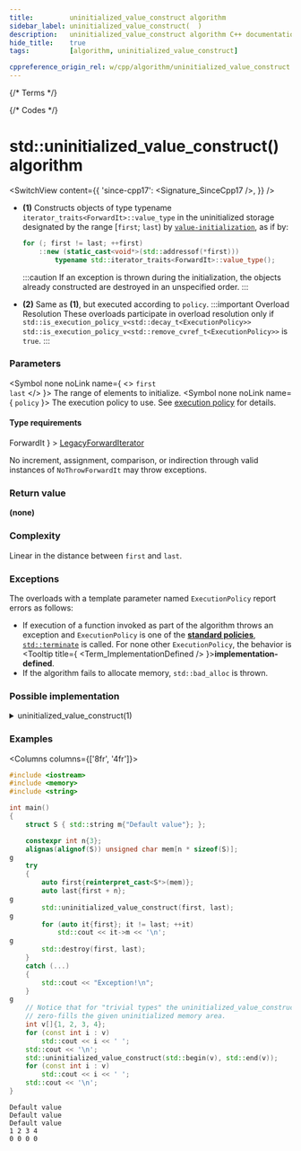 ```yaml
---
title:         uninitialized_value_construct algorithm
sidebar_label: uninitialized_value_construct(  )
description:   uninitialized_value_construct algorithm C++ documentation
hide_title:    true
tags:          [algorithm, uninitialized_value_construct]

cppreference_origin_rel: w/cpp/algorithm/uninitialized_value_construct
---
```



{/* Terms */}

{/* Codes */}


# std::uninitialized_value_construct() algorithm

<SwitchView content={{
  'since-cpp17': <Signature_SinceCpp17 />,
}} />

- **(1)** Constructs objects of type typename `iterator_traits<ForwardIt>::value_type` in the uninitialized storage
  designated by the range [`first`; `last`) by [`value-initialization`](#), as if by:
  ```cpp
  for (; first != last; ++first)
      ::new (static_cast<void*>(std::addressof(*first)))
          typename std::iterator_traits<ForwardIt>::value_type();
  ```
  :::caution
  If an exception is thrown during the initialization, the objects already constructed are destroyed in an unspecified order.
  :::

 - **(2)** Same as **(1)**, but executed according to `policy`.
  :::important Overload Resolution
  These overloads participate in overload resolution only if
  <Until v='cpp20'> <code>std::is_execution_policy_v&lt;std::decay_t&lt;ExecutionPolicy&gt;&gt;</code> </Until> <Since v='cpp20'> <code>std::is_execution_policy_v&lt;std::remove_cvref_t&lt;ExecutionPolicy&gt;&gt;</code> </Since> is <code>true</code>.
  :::

### Parameters

<SymbolTable>

  <Symbol none noLink name={ <> <code>first</code> <br/> <code>last</code> </> }>
    The range of elements to initialize.
  </Symbol>
  <Symbol none noLink name={ <code>policy</code> }>
    The execution policy to use. See <a href="">execution policy</a> for details.
  </Symbol>

</SymbolTable>

#### Type requirements

<SymbolTable>
  <Symbol none noLink name={ <code>ForwardIt</code> } >
    <a href="/docs/named_req/LegacyForwardIterator">LegacyForwardIterator</a>
  </Symbol>
</SymbolTable>

No increment, assignment, comparison, or indirection through valid instances of `NoThrowForwardIt` may throw exceptions.

### Return value

**(none)**

### Complexity

Linear in the distance between `first` and `last`.

### Exceptions

The overloads with a template parameter named `ExecutionPolicy` report errors as follows:
- If execution of a function invoked as part of the algorithm throws an exception and `ExecutionPolicy` is one of the [**standard policies**](#), [`std::terminate`](#) is called.
	For none other `ExecutionPolicy`, the behavior is <Tooltip title={ <Term_ImplementationDefined /> }>**implementation-defined**</Tooltip>.
- If the algorithm fails to allocate memory, `std::bad_alloc` is thrown.

### Possible implementation

<details>
<summary>uninitialized_value_construct(1)</summary>

```cpp

template<class ForwardIt>
void uninitialized_value_construct(ForwardIt first, ForwardIt last)
{
    using Value = typename std::iterator_traits<ForwardIt>::value_type;
    ForwardIt current = first;
    try
    {
        for (; current != last; ++current)
            ::new (const_cast<void*>(static_cast<const volatile void*>(
                std::addressof(*current)))) Value();
    }
    catch (...)
    {
        std::destroy(first, current);
        throw;
    }
}
```

</details>

### Examples

<Columns columns={['8fr', '4fr']}>
<div>

```cpp title='Main.cpp' showLineNumbers
#include <iostream>
#include <memory>
#include <string>

int main()
{
    struct S { std::string m{"Default value"}; };

    constexpr int n{3};
    alignas(alignof(S)) unsigned char mem[n * sizeof(S)];
g
    try
    {
        auto first{reinterpret_cast<S*>(mem)};
        auto last{first + n};
g
        std::uninitialized_value_construct(first, last);
g
        for (auto it{first}; it != last; ++it)
            std::cout << it->m << '\n';
g
        std::destroy(first, last);
    }
    catch (...)
    {
        std::cout << "Exception!\n";
    }
g
    // Notice that for "trivial types" the uninitialized_value_construct
    // zero-fills the given uninitialized memory area.
    int v[]{1, 2, 3, 4};
    for (const int i : v)
        std::cout << i << ' ';
    std::cout << '\n';
    std::uninitialized_value_construct(std::begin(v), std::end(v));
    for (const int i : v)
        std::cout << i << ' ';
    std::cout << '\n';
}
```

</div>
<div>

```plaintext title="Output"
Default value
Default value
Default value
1 2 3 4
0 0 0 0
```

</div>
</Columns>

